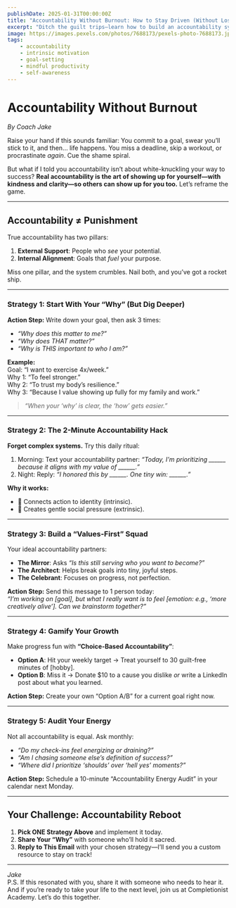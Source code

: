 ```yaml
---
publishDate: 2025-01-31T00:00:00Z
title: "Accountability Without Burnout: How to Stay Driven (Without Losing Your Soul)"  
excerpt: "Ditch the guilt trips—learn how to build an accountability system that respects your values and accelerates your growth."  
image: https://images.pexels.com/photos/7688173/pexels-photo-7688173.jpeg
tags:  
    - accountability  
    - intrinsic motivation  
    - goal-setting  
    - mindful productivity  
    - self-awareness  
---
```


# Accountability Without Burnout  
*By Coach Jake*  

Raise your hand if this sounds familiar: You commit to a goal, swear you’ll stick to it, and then… life happens. You miss a deadline, skip a workout, or procrastinate *again*. Cue the shame spiral.  

But what if I told you accountability isn’t about white-knuckling your way to success? **Real accountability is the art of showing up for yourself—with kindness and clarity—so others can show up for you too.** Let’s reframe the game.  

---

## Accountability ≠ Punishment  
True accountability has two pillars:  
1. **External Support**: People who *see* your potential.  
2. **Internal Alignment**: Goals that *fuel* your purpose.  

Miss one pillar, and the system crumbles. Nail both, and you’ve got a rocket ship.  

---

### Strategy 1: Start With Your “Why” (But Dig Deeper)  
**Action Step:** Write down your goal, then ask 3 times:  
- *“Why does this matter to me?”*  
- *“Why does THAT matter?”*  
- *“Why is THIS important to who I am?”*  

**Example:**  
Goal: “I want to exercise 4x/week.”  
Why 1: “To feel stronger.”  
Why 2: “To trust my body’s resilience.”  
Why 3: “Because I value showing up fully for my family and work.”  

> *“When your ‘why’ is clear, the ‘how’ gets easier.”*  

---

### Strategy 2: The 2-Minute Accountability Hack  
**Forget complex systems.** Try this daily ritual:  
1. Morning: Text your accountability partner: *“Today, I’m prioritizing ______ because it aligns with my value of ______.”*  
2. Night: Reply: *“I honored this by ______. One tiny win: ______.”*  

**Why it works:**  
- 🔗 Connects action to identity (intrinsic).  
- 👥 Creates gentle social pressure (extrinsic).  

---

### Strategy 3: Build a “Values-First” Squad  
Your ideal accountability partners:  
- **The Mirror**: Asks *“Is this still serving who you want to become?”*  
- **The Architect**: Helps break goals into tiny, joyful steps.  
- **The Celebrant**: Focuses on progress, not perfection.  

**Action Step:** Send this message to 1 person today:  
*“I’m working on [goal], but what I really want is to feel [emotion: e.g., ‘more creatively alive’]. Can we brainstorm together?”*  

---

### Strategy 4: Gamify Your Growth  
Make progress fun with **“Choice-Based Accountability”**:  
- **Option A**: Hit your weekly target → Treat yourself to 30 guilt-free minutes of [hobby].  
- **Option B**: Miss it → Donate $10 to a cause you dislike *or* write a LinkedIn post about what you learned.  

**Action Step:** Create your own “Option A/B” for a current goal right now.  

---

### Strategy 5: Audit Your Energy  
Not all accountability is equal. Ask monthly:  
- *“Do my check-ins feel energizing or draining?”*  
- *“Am I chasing someone else’s definition of success?”*  
- *“Where did I prioritize ‘shoulds’ over ‘hell yes’ moments?”*  

**Action Step:** Schedule a 10-minute “Accountability Energy Audit” in your calendar next Monday.  

---

## Your Challenge: Accountability Reboot  
1. **Pick ONE Strategy Above** and implement it today.  
2. **Share Your “Why”** with someone who’ll hold it sacred.  
3. **Reply to This Email** with your chosen strategy—I’ll send you a custom resource to stay on track!  

---  

*Jake*  
P.S. If this resonated with you, share it with someone who needs to hear it. And if you’re ready to take your life to the next level, join us at Completionist Academy. Let’s do this together.
